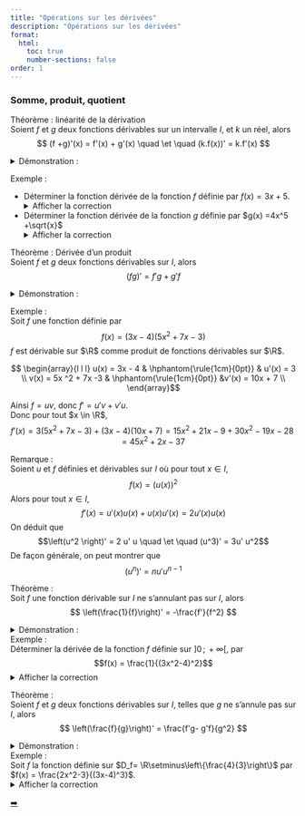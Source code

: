 ```yaml
---
title: "Opérations sur les dérivées"
description: "Opérations sur les dérivées"
format:
  html:
    toc: true
    number-sections: false
order: 1
---
```






### Somme, produit, quotient

::: {.bloc .thm}
<span class="bloc-titre">Théorème : linéarité de la dérivation</span><br>
Soient $f$ et $g$ deux fonctions dérivables sur un intervalle $I$, et $k$ un réel, alors 
$$
(f +g)'(x) = f'(x) + g'(x) \quad \et \quad (k.f(x))' = k.f'(x)
$$
:::

<details class="bloc demo"><summary>Démonstration : </summary>
Pour tout $a \in I$,  $k$ un réel et tout $h \neq 0$ tel que $a+h \in I$ on a 

- $\dfrac{(f+g)(a+h) - (f+g)(a)}{h}  = \dfrac{f(a+h) - f(a)}{h} +  \dfrac{g(a+h) - g(a)}{h}$.<br>
Donc en faisant tendre $h$ vers $0$, on a $(f +g)'(a) = f'(a) + g'(a)$.
- $\dfrac{(k.f)(a+h) - (k.f)(a)}{h} = \dfrac{k.f(a+h) - k.f(a)}{h} = k\dfrac{f(a+h) - f(a)}{h}$.<br>
Donc en faisant tendre $h$ vers $0$, on a $(k.f)'(a) = k.f'(a)$.
</details>

::: {.bloc .ex}
<span class="bloc-titre">Exemple : </span><br>

- Déterminer la fonction dérivée de la fonction $f$ définie par $f(x)=3x+5$.<br>
  <details class="bloc cor"><summary>Afficher la correction</summary>
  $f$ est dérivable sur $\R$ comme somme de fonctions dérivables sur $\R$.<br>
  Pour tout $x \in \R$, $$f'(x)= 3 \times 1+0= 3$$
  </details>

- Déterminer la fonction dérivée de la fonction $g$ définie par $g(x) =4x^5 +\sqrt{x}$<br>
  <details class="bloc cor"><summary>Afficher la correction</summary>
  $g$ est dérivable sur $\R_+^*$ comme somme de fonctions dérivables sur $\R_+^*$.<br>
  Pour tout $x \in \R_+^*$,  $$g'(x)= 4 \times 5x^4 + \frac{1}{2\sqrt{x}}= 20x^4 + \frac{1}{2\sqrt{x}} $$
  </details>
:::

::: {.bloc .thm}
<span class="bloc-titre">Théorème : Dérivée d'un produit</span><br>
Soient $f$ et $g$ deux fonctions dérivables sur $I$, alors
$$
(fg)' = f'g + g'f
$$
:::

<details class="bloc demo"><summary>Démonstration : </summary>
Pour tout $a \in I, h \neq 0$ tel que $a+h \in I$, on a 
$$
\begin{aligned}
\frac{f(a+h)g(a+h) - f(a)g(a)}{h}
&= \frac{f(a+h)g(a+h) - f(a+h)g(a) + f(a+h)g(a) - f(a)g(a)}{h}\\
&= \frac{f(a+h)\bigl(g(a+h) - g(a)\bigr)}{h} + \frac{g(a)\bigl(f(a+h) - f(a)\bigr)}{h}
\end{aligned}
$$
Ainsi, avec $h \rightarrow 0$, $\dfrac{f(a+h) - f(a)}{h} \rightarrow f'(a)$ et (par continuité de $f$) $f(a+h) \rightarrow f(a)$.<br>
Donc $(fg)'(a) = f'(a) g(a) +  f(a) g'(a)$.
</details>

::: {.bloc .ex}
<span class="bloc-titre">Exemple : </span><br>
Soit $f$ une fonction définie par $$f(x) = (3x-4)(5x^2+7x -3)$$
$f$ est dérivable sur $\R$ comme produit de fonctions dérivables sur $\R$.<br>

$$
\begin{array}{l l l}
u(x) = 3x - 4 & \hphantom{\rule{1cm}{0pt}} & u'(x) = 3 \\
v(x) = 5x ^2 + 7x -3 & \hphantom{\rule{1cm}{0pt}} &v'(x) = 10x + 7 \\
\end{array}$$

Ainsi $f = uv$, donc $f' = u'v + v'u$.<br>
Donc pour tout $x \in \R$,
$$f'(x) = 3 (5x^2 +7x -3) + (3x -4)(10x + 7) = 15x^2 + 21x - 9 + 30x^2 -19 x -28 = 45 x^2 + 2x -37$$
:::

::: {.bloc .rem}
<span class="bloc-titre">Remarque : </span><br>
Soient $u$ et $f$ définies et dérivables sur $I$ où pour tout $x \in I$, $$f(x)=(u(x))^2$$
Alors pour tout $x \in I$,$$f'(x) = u'(x) u(x) + u(x) u'(x) = 2 u'(x) u(x)$$
On déduit que $$\left(u^2 \right)' = 2 u' u \quad \et \quad (u^3)' = 3u' u^2$$
De façon générale, on peut montrer que $$(u^n)'=n u' u^{n-1}$$
:::

::: {.bloc .thm}
<span class="bloc-titre">Théorème : </span><br>
Soit $f$ une fonction dérivable sur $I$ ne s'annulant pas sur $I$, alors
$$
\left(\frac{1}{f}\right)' = -\frac{f'}{f^2} 
$$
:::

<details class="bloc demo"><summary>Démonstration : </summary>
Soit $f$ une fonction dérivable sur $I$ et telle que $f$ ne s'annule pas sur $I$.<br>
Alors pour tout $a \in I, h \neq 0$ tel que $a+h \in I$ :
$$
\begin{aligned}
\dfrac{\dfrac{1}{f(a+h)} - \dfrac{1}{f(a)}}{h}
&= \dfrac{ \dfrac{f(a)}{f(a) f(a+h)} - \dfrac{f(a+h)}{f(a) f(a+h)}}{h}\\
& =\dfrac{1}{f(a+h)f(a) } \cdot \dfrac{f(a) - f(a+h)}{h} \\
& = - \dfrac{1}{f(a+h)f(a)} \cdot \dfrac{f(a+h) - f(a)}{h}
\end{aligned}
$$
Donc en faisant tendre $h$ vers $0$ : 
- $f(a+h)f(a)$ tend vers $ f^2(a)$ (continuité de la fonction $f$) ;
-  $\dfrac{f(a+h) - f(a)}{h}$ tend vers le nombre dérivé $f'(a)$.<br>
Donc pour tout $a \in I$,  $\left(\dfrac{1}{f} \right)'(a) = - \dfrac{f'(a)}{f^2 (a)}$.
</details>

::: {.bloc .ex}
<span class="bloc-titre">Exemple : </span><br>
Déterminer la dérivée de la fonction $f$ définie sur $]0\,;\, +\infty[$, par $$f(x) = \frac{1}{(3x^2-4)^2}$$
<details class="bloc cor"><summary>Afficher la correction</summary>
La fonction $f$ est rationnelle, donc dérivable sur tout intervalle de son ensemble de définition.<br>
On pose $u(x) = (3x^2- 4)^2 = 9x^4 -24x^2 + 16$, donc $u'(x) = 36x^3-48x$.<br>
Or $f= \frac{1}{u}$ , donc $f' = -\frac{u'}{u^2}$.<br>
Donc pour tout réel $x \in ]0\,;\, +\infty[$,
$$f'(x) = - \frac{36x^3-48x}{(3x^2-4)^4}$$
</details>
:::

::: {.bloc .thm}
<span class="bloc-titre">Théorème : </span><br>
Soient $f$ et $g$ deux fonctions dérivables sur $I$, telles que $g$ ne s'annule pas sur $I$, alors
$$
\left(\frac{f}{g}\right)' = \frac{f'g- g'f}{g^2}
$$
:::

<details class="bloc demo"><summary>Démonstration : </summary>
Soient $f$ et $g$ deux fonctions dérivables sur $I$, telles que $g$ ne s'annule pas sur $I$.<br>
Alors $\dfrac{f}{g} = f\times \dfrac{1}{g}$.<br>
Donc
$$
\left(\frac{f}{g} \right)' = \left(f \times \frac{1}{g} \right)' = f' \times \frac{1}{g} \;+\; f \times \left(\frac{1}{g} \right)' 
= \frac{f'}{g} - \frac{f \times g'}{g^2} 
=  \frac{f'g- g'f}{g^2}.
$$
D'où le résultat.
</details>

::: {.bloc .ex}
<span class="bloc-titre">Exemple : </span><br>
Soit $f$ la fonction définie sur $D_f= \R\setminus\left\{\frac{4}{3}\right\}$ par $f(x) = \frac{2x^2-3}{(3x-4)^3}$.<br>
<details class="bloc cor"><summary>Afficher la correction</summary>
La fonction $f$ est une fonction rationnelle donc dérivable sur tout intervalle de son ensemble de définition.<br>

$$
\begin{array}{l l l}
\LH{u(x) = 2x^2 - 3} & \hphantom{\rule{1cm}{0pt}} & u'(x) = 4x \\
\LH{v(x) = (3x-4)^3}3 & \hphantom{\rule{1cm}{0pt}} &v'(x) = 9 (3x - 4)^2\\
\end{array}$$
Ainsi  $f = \dfrac{u}{v}$ donc $f' = \dfrac{u'v - v'u}{v^2}$.<br>
Donc pour tout $x \in D_f$,
$$
f'(x) 
= \frac{4x \,(3x-4)^3 - 9(3x - 4)^2 (2x^2 - 3)}{(3x-4)^6}
= \frac{4x \,(3x-4) - 9 (2x^2 - 3) }{(3x-4)^4}
= \frac{- 6x^2 -16x + 27 }{(3x-4)^4}.
$$
</details>
:::


<div class="nav-pages">
  <a class="next" href="composition.html">➡️</a>
</div>